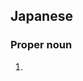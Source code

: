 ==Japanese==
{{ja-kanjitab|えい|ぞう}}

===Proper noun===
{{ja-pos|えいぞう|proper}}

# {{given name|male|lang=ja|sort=えいぞう}}